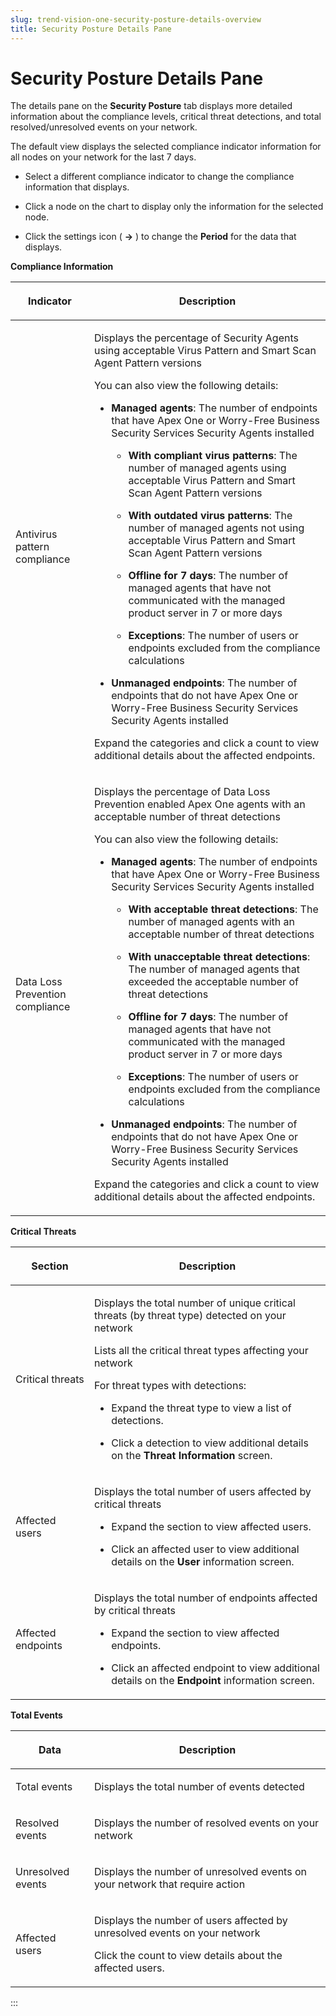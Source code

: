```yaml
---
slug: trend-vision-one-security-posture-details-overview
title: Security Posture Details Pane
---
```

# Security Posture Details Pane

The details pane on the **Security Posture** tab displays more detailed information about the compliance levels, critical threat detections, and total resolved/unresolved events on your network.

The default view displays the selected compliance indicator information for all nodes on your network for the last 7 days.

- Select a different compliance indicator to change the compliance information that displays.

- Click a node on the chart to display only the information for the selected node.

- Click the settings icon ( **→** ) to change the **Period** for the data that displays.

**Compliance Information**

<table>
<colgroup>
<col style="width: 25%" />
<col style="width: 75%" />
</colgroup>
<thead>
<tr>
<th><p>Indicator</p></th>
<th><p>Description</p></th>
</tr>
</thead>
<tbody>
<tr>
<td><p>Antivirus pattern compliance</p></td>
<td><p>Displays the percentage of Security Agents using acceptable Virus Pattern and Smart Scan Agent Pattern versions</p>
<p>You can also view the following details:</p>
<ul>
<li><p><strong>Managed agents</strong>: The number of endpoints that have Apex One or Worry-Free Business Security Services Security Agents installed</p>
<ul>
<li><p><strong>With compliant virus patterns</strong>: The number of managed agents using acceptable Virus Pattern and Smart Scan Agent Pattern versions</p></li>
<li><p><strong>With outdated virus patterns</strong>: The number of managed agents not using acceptable Virus Pattern and Smart Scan Agent Pattern versions</p></li>
<li><p><strong>Offline for 7 days</strong>: The number of managed agents that have not communicated with the managed product server in 7 or more days</p></li>
<li><p><strong>Exceptions</strong>: The number of users or endpoints excluded from the compliance calculations</p></li>
</ul></li>
<li><p><strong>Unmanaged endpoints</strong>: The number of endpoints that do not have Apex One or Worry-Free Business Security Services Security Agents installed</p></li>
</ul>
<p>Expand the categories and click a count to view additional details about the affected endpoints.</p></td>
</tr>
<tr>
<td><p>Data Loss Prevention compliance</p></td>
<td><p>Displays the percentage of Data Loss Prevention enabled Apex One agents with an acceptable number of threat detections</p>
<p>You can also view the following details:</p>
<ul>
<li><p><strong>Managed agents</strong>: The number of endpoints that have Apex One or Worry-Free Business Security Services Security Agents installed</p>
<ul>
<li><p><strong>With acceptable threat detections</strong>: The number of managed agents with an acceptable number of threat detections</p></li>
<li><p><strong>With unacceptable threat detections</strong>: The number of managed agents that exceeded the acceptable number of threat detections</p></li>
<li><p><strong>Offline for 7 days</strong>: The number of managed agents that have not communicated with the managed product server in 7 or more days</p></li>
<li><p><strong>Exceptions</strong>: The number of users or endpoints excluded from the compliance calculations</p></li>
</ul></li>
<li><p><strong>Unmanaged endpoints</strong>: The number of endpoints that do not have Apex One or Worry-Free Business Security Services Security Agents installed</p></li>
</ul>
<p>Expand the categories and click a count to view additional details about the affected endpoints.</p></td>
</tr>
</tbody>
</table>

**Critical Threats**

<table>
<colgroup>
<col style="width: 25%" />
<col style="width: 75%" />
</colgroup>
<thead>
<tr>
<th><p>Section</p></th>
<th><p>Description</p></th>
</tr>
</thead>
<tbody>
<tr>
<td><p>Critical threats</p></td>
<td><p>Displays the total number of unique critical threats (by threat type) detected on your network</p>
<p>Lists all the critical threat types affecting your network</p>
<p>For threat types with detections:</p>
<ul>
<li><p>Expand the threat type to view a list of detections.</p></li>
<li><p>Click a detection to view additional details on the <strong>Threat Information</strong> screen.</p></li>
</ul></td>
</tr>
<tr>
<td><p>Affected users</p></td>
<td><p>Displays the total number of users affected by critical threats</p>
<ul>
<li><p>Expand the section to view affected users.</p></li>
<li><p>Click an affected user to view additional details on the <strong>User</strong> information screen.</p></li>
</ul></td>
</tr>
<tr>
<td><p>Affected endpoints</p></td>
<td><p>Displays the total number of endpoints affected by critical threats</p>
<ul>
<li><p>Expand the section to view affected endpoints.</p></li>
<li><p>Click an affected endpoint to view additional details on the <strong>Endpoint</strong> information screen.</p></li>
</ul></td>
</tr>
</tbody>
</table>

**Total Events**

<table>
<colgroup>
<col style="width: 25%" />
<col style="width: 75%" />
</colgroup>
<thead>
<tr>
<th><p>Data</p></th>
<th><p>Description</p></th>
</tr>
</thead>
<tbody>
<tr>
<td><p>Total events</p></td>
<td><p>Displays the total number of events detected</p></td>
</tr>
<tr>
<td><p>Resolved events</p></td>
<td><p>Displays the number of resolved events on your network</p></td>
</tr>
<tr>
<td><p>Unresolved events</p></td>
<td><p>Displays the number of unresolved events on your network that require action</p></td>
</tr>
<tr>
<td><p>Affected users</p></td>
<td><p>Displays the number of users affected by unresolved events on your network</p>
<p>Click the count to view details about the affected users.</p></td>
</tr>
</tbody>
</table>
:::
